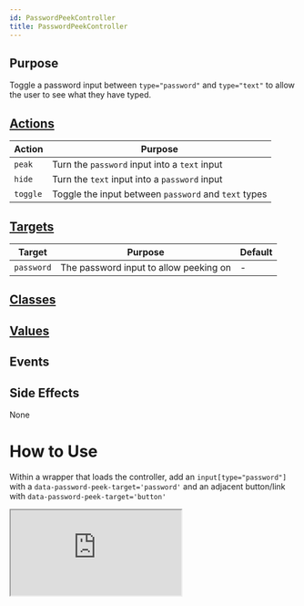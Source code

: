 ```yaml
---
id: PasswordPeekController
title: PasswordPeekController
---
```



## Purpose

Toggle a password input between `type="password"` and `type="text"` to allow the user to see what they have typed.


## [Actions](https://stimulus.hotwire.dev/reference/actions)

| Action | Purpose |
| --- | --- |
| `peak` | Turn the `password` input into a `text` input  |
| `hide` | Turn the `text` input into a `password` input |
| `toggle` | Toggle the input between `password` and `text` types |

## [Targets](https://stimulus.hotwire.dev/reference/targets)

| Target | Purpose | Default |
| --- | --- | --- |
| `password` | The password input to allow peeking on | - |


## [Classes](https://stimulus.hotwire.dev/reference/classes)


<NoClasses/>

## [Values](https://stimulus.hotwire.dev/reference/values)


<NoValues/>

## Events


<NoEvents/>

## Side Effects

None



# How to Use

Within a wrapper that loads the controller, add an `input[type="password"]` with a `data-password-peek-target='password'`
and an adjacent button/link with `data-password-peek-target='button'`


<iframe
  src="https://codesandbox.io/embed/passwordpeekcontroller-mb8g9?fontsize=14&hidenavigation=1&theme=dark"
  style={{width: "100%", height: "500px", border: "0", borderRadius: "4px", overflow: "hidden"}}
  sandbox="allow-forms allow-modals allow-popups allow-presentation allow-same-origin allow-scripts"
/>
